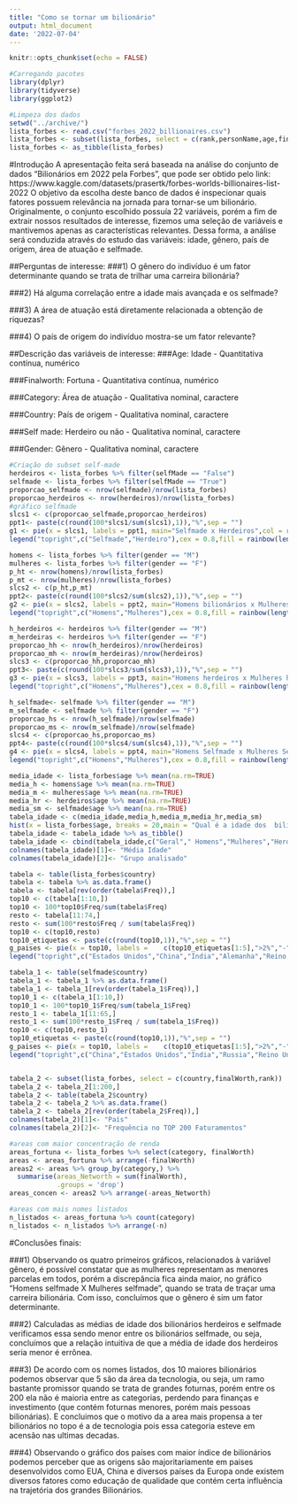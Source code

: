 ---
title: "Como se tornar um bilionário"
output: html_document
date: '2022-07-04'
---

```{r setup, include=FALSE}
knitr::opts_chunk$set(echo = FALSE)
```

```{r}
#Carregando pacotes
library(dplyr)
library(tidyverse)
library(ggplot2)
```

```{r}
#Limpeza dos dados
setwd("../archive/")
lista_forbes <- read.csv("forbes_2022_billionaires.csv")
lista_forbes <- subset(lista_forbes, select = c(rank,personName,age,finalWorth,category,country,selfMade,gender))
lista_forbes <- as_tibble(lista_forbes) 
```
#Introdução
A apresentação feita será baseada na análise do conjunto de dados "Bilionários em 2022 pela Forbes",  que pode ser obtido pelo link: https://www.kaggle.com/datasets/prasertk/forbes-worlds-billionaires-list-2022 
O objetivo da escolha deste banco de dados é inspecionar quais fatores possuem relevância na jornada para tornar-se um bilionário. Originalmente, o conjunto escolhido possuía 22 variáveis, porém a fim de extrair nossos resultados de interesse, fizemos uma seleção de variáveis  e mantivemos apenas as características relevantes. Dessa forma, a análise será conduzida através do estudo das variáveis: idade, gênero, país de origem, área de atuação e selfmade.

##Perguntas de interesse:
###1) O gênero do indivíduo é um fator determinante quando se trata de trilhar uma carreira bilionária?

###2) Há alguma correlação entre a idade mais avançada e os selfmade?
	
###3) A área de atuação está diretamente relacionada a obtenção de riquezas?

###4) O país de origem do indivíduo mostra-se um fator relevante?

##Descrição das variáveis de interesse:
###Age: Idade
	- Quantitativa contínua, numérico

###Finalworth: Fortuna
	- Quantitativa contínua, numérico 

###Category: Área de atuação
	- Qualitativa nominal, caractere

###Country: País de origem 
	- Qualitativa nominal, caractere

###Self made: Herdeiro ou não
	- Qualitativa nominal, caractere

###Gender: Gênero
	- Qualitativa nominal, caractere

```{r}
#Criação do subset self-made
herdeiros <- lista_forbes %>% filter(selfMade == "False")
selfmade <- lista_forbes %>% filter(selfMade == "True")
proporcao_selfmade <- nrow(selfmade)/nrow(lista_forbes)
proporcao_herdeiros <- nrow(herdeiros)/nrow(lista_forbes)
#gráfico selfmade
slcs1 <- c(proporcao_selfmade,proporcao_herdeiros)
ppt1<- paste(c(round(100*slcs1/sum(slcs1),1)),"%",sep = "")
g1 <- pie(x = slcs1, labels = ppt1, main="Selfmade x Herdeiros",col = rainbow(length(slcs1)))
legend("topright",c("Selfmade","Herdeiro"),cex = 0.8,fill = rainbow(length(slcs1)))
``` 

```{r}
homens <- lista_forbes %>% filter(gender == "M")
mulheres <- lista_forbes %>% filter(gender == "F")
p_ht <- nrow(homens)/nrow(lista_forbes)
p_mt <- nrow(mulheres)/nrow(lista_forbes)
slcs2 <- c(p_ht,p_mt)
ppt2<- paste(c(round(100*slcs2/sum(slcs2),1)),"%",sep = "")
g2 <- pie(x = slcs2, labels = ppt2, main="Homens bilionários x Mulheres bilionárias",col = rainbow(length(slcs2)))
legend("topright",c("Homens","Mulheres"),cex = 0.8,fill = rainbow(length(slcs2)))

``` 

```{r}
h_herdeiros <- herdeiros %>% filter(gender == "M")
m_herdeiras <- herdeiros %>% filter(gender == "F")
proporcao_hh <- nrow(h_herdeiros)/nrow(herdeiros)
proporcao_mh <- nrow(m_herdeiras)/nrow(herdeiros)
slcs3 <- c(proporcao_hh,proporcao_mh)
ppt3<- paste(c(round(100*slcs3/sum(slcs3),1)),"%",sep = "")
g3 <- pie(x = slcs3, labels = ppt3, main="Homens herdeiros x Mulheres herdeiras",col = rainbow(length(slcs3)))
legend("topright",c("Homens","Mulheres"),cex = 0.8,fill = rainbow(length(slcs3)))
```

```{r}
h_selfmade<- selfmade %>% filter(gender == "M")
m_selfmade <- selfmade %>% filter(gender == "F")
proporcao_hs <- nrow(h_selfmade)/nrow(selfmade)
proporcao_ms <- nrow(m_selfmade)/nrow(selfmade)
slcs4 <- c(proporcao_hs,proporcao_ms)
ppt4<- paste(c(round(100*slcs4/sum(slcs4),1)),"%",sep = "")
g4 <- pie(x = slcs4, labels = ppt4, main="Homens Selfmade x Mulheres Selfmade",col = rainbow(length(slcs4)))
legend("topright",c("Homens","Mulheres"),cex = 0.8,fill = rainbow(length(slcs4)))

```

```{r}
media_idade <- lista_forbes$age %>% mean(na.rm=TRUE)
media_h <- homens$age %>% mean(na.rm=TRUE)
media_m <- mulheres$age %>% mean(na.rm=TRUE)
media_hr <- herdeiros$age %>% mean(na.rm=TRUE)
media_sm <- selfmade$age %>% mean(na.rm=TRUE)
tabela_idade <- c(media_idade,media_h,media_m,media_hr,media_sm)
hist(x = lista_forbes$age, breaks = 20,main = "Qual é a idade dos  bilionários?",xlab = "Idade",ylab = "Frequência",col = "turquoise")
tabela_idade <- tabela_idade %>% as_tibble()
tabela_idade <- cbind(tabela_idade,c("Geral"," Homens","Mulheres","Herdeiros","Selfmade"))
colnames(tabela_idade)[1]<- "Média Idade"
colnames(tabela_idade)[2]<- "Grupo analisado"
``` 

```{r}
tabela <- table(lista_forbes$country)
tabela <- tabela %>% as.data.frame()
tabela <- tabela[rev(order(tabela$Freq)),]
top10 <- c(tabela[1:10,])
top10 <- 100*top10$Freq/sum(tabela$Freq)
resto <- tabela[11:74,]
resto <- sum(100*resto$Freq / sum(tabela$Freq))
top10 <- c(top10,resto)
top10_etiquetas <- paste(c(round(top10,1)),"%",sep = "")
g_paises <- pie(x = top10, labels =    c(top10_etiquetas[1:5],">2%","-","-","-","-",top10_etiquetas[11]),main="Qual país tem mais  bilionários?",col = rainbow(length(top10)))
legend("topright",c("Estados Unidos","China","India","Alemanha","Reino Unido","Suiça","Hong Kong","Russia","Brasil","Itália","Outros Países"),cex = 0.8,fill = rainbow(length(top10_etiquetas)))

tabela_1 <- table(selfmade$country)
tabela_1 <- tabela_1 %>% as.data.frame()
tabela_1 <- tabela_1[rev(order(tabela_1$Freq)),]
top10_1 <- c(tabela_1[1:10,])
top10_1 <- 100*top10_1$Freq/sum(tabela_1$Freq)
resto_1 <- tabela_1[11:65,]
resto_1 <- sum(100*resto_1$Freq / sum(tabela_1$Freq))
top10 <- c(top10,resto_1)
top10_etiquetas <- paste(c(round(top10,1)),"%",sep = "")
g_paises <- pie(x = top10, labels =    c(top10_etiquetas[1:5],">2%","-","-","-","-",top10_etiquetas[11]),main="Qual país é mais fácil ficar bilionário?",col = rainbow(length(top10)))
legend("topright",c("China","Estados Unidos","India","Russia","Reino Unido","Hong Kong","Suiça","Alemanha","Canada","Australia","Outros Países"),cex = 0.8,fill = rainbow(length(top10_etiquetas)))


tabela_2 <- subset(lista_forbes, select = c(country,finalWorth,rank))
tabela_2 <- tabela_2[1:200,]
tabela_2 <- table(tabela_2$country)
tabela_2 <- tabela_2 %>% as.data.frame()
tabela_2 <- tabela_2[rev(order(tabela_2$Freq)),]
colnames(tabela_2)[1]<- "País"
colnames(tabela_2)[2]<- "Frequência no TOP 200 Faturamentos"

```



```{r}
#areas com maior concentração de renda
areas_fortuna <- lista_forbes %>% select(category, finalWorth) 
areas <- areas_fortuna %>% arrange(-finalWorth)
areas2 <- areas %>% group_by(category,) %>%
  summarise(areas_Networth = sum(finalWorth),
            .groups = 'drop')
areas_concen <- areas2 %>% arrange(-areas_Networth)

#areas com mais nomes listados 
n_listados <- areas_fortuna %>% count(category)
n_listados <- n_listados %>% arrange(-n)
```


#Conclusões finais:

###1)
Observando os quatro primeiros gráficos, relacionados à variável gênero, é possível constatar que as mulheres representam as menores parcelas em todos, porém a discrepância fica ainda maior, no gráfico "Homens selfmade X Mulheres selfmade", quando se trata de traçar uma carreira bilionária. Com isso, concluímos que o gênero é sim um fator determinante.

###2)
Calculadas as médias de idade dos bilionários herdeiros e selfmade verificamos essa sendo menor entre os bilionários selfmade, ou seja, concluímos que a relação intuitiva de que a média de idade dos herdeiros seria menor é errônea.

###3) De acordo com os nomes listados, dos 10 maiores bilionários podemos observar que 5 são da área da tecnologia, ou seja, um ramo bastante promissor quando se trata de grandes foturnas, porém entre os 200 ela não é maioria entre as categorias, perdendo para finanças e investimento (que contém foturnas menores, porém mais pessoas bilionárias). E concluimos que o motivo da a area mais propensa a ter bilionários no topo é a de tecnologia pois essa categoria esteve em acensão nas ultimas decadas.

###4) Observando o gráfico dos países com maior índice de bilionários podemos perceber que as origens são majoritariamente em paises desenvolvidos como EUA, China e diversos países da Europa onde existem diversos  fatores como educação de qualidade que contém certa influência na trajetória dos grandes Bilionários.





